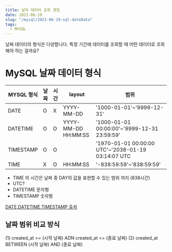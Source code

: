 ```yaml
---
title: 날자 데이터 조회 경험
date: 2021-06-19
slug: "/mysql/2021-06-19-sql-dateData"
tags:
  - MYSQL
---
```


날짜 데이터의 형식은 다양합니다.
특정 기간에 데이터를 조회할 때 어떤 데이터로 조회해야 하는 걸까요?

# MySQL 날짜 데이터 형식

|MYSQL 형식|날짜|시간|layout|범위|
|---|---|---|---|---|
|DATE|O|X|YYYY-MM-DD|'1000-01-01'~'9999-12-31'|
|DATETIME|O|O|YYYY-MM-DD HH:MM:SS|'1000-01-01 00:00:00'~'9999-12-31 23:59:59'|
|TIMESTAMP|O|O| |'1970-01-01 00:00:00 UTC'~'2038-01-19 03:14:07 UTC|
|TIME|X|O|HH:MM:SS|'-838:59:59'~'838:59:59'|

 * TIME 의 시간은 날짜 중 DAY의 값을 표현할 수 있는 범위 까지 (838시간)
 * UTC?
 * DATETIME 문자형
 * TIMESTAMP 숫자형

 [DATE,DATETIME,TIMESTAMP 출처](http://tcpschool.com/mysql/mysql_datatype_dateTime)


## 날짜 범위 비교 방식
(1) created_at >= (시작 날짜) ADN created_at <= (종료 날짜)
(2) created_at BETWEEN (시작 날짜) AND (종료 날짜)





